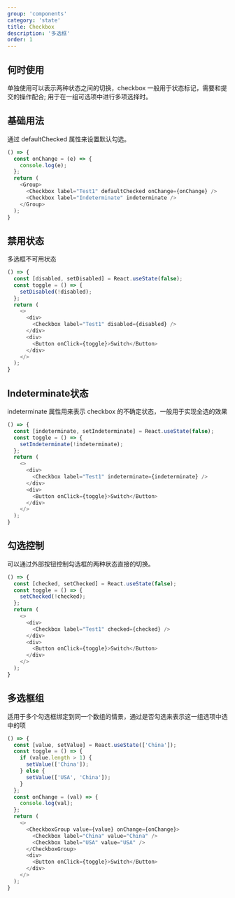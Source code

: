 ```yaml
---
group: 'components'
category: 'state'
title: Checkbox
description: '多选框'
order: 1
---
```


## 何时使用

单独使用可以表示两种状态之间的切换，checkbox 一般用于状态标记，需要和提交的操作配合;
用于在一组可选项中进行多项选择时。

## 基础用法

通过 defaultChecked 属性来设置默认勾选。

```js live=true
() => {
  const onChange = (e) => {
    console.log(e);
  };
  return (
    <Group>
      <Checkbox label="Test1" defaultChecked onChange={onChange} />
      <Checkbox label="Indeterminate" indeterminate />
    </Group>
  );
}
```

## 禁用状态

多选框不可用状态

```js live=true
() => {
  const [disabled, setDisabled] = React.useState(false);
  const toggle = () => {
    setDisabled(!disabled);
  };
  return (
    <>
      <div>
        <Checkbox label="Test1" disabled={disabled} />
      </div>
      <div>
        <Button onClick={toggle}>Switch</Button>
      </div>
    </>
  );
}
```

## Indeterminate状态

indeterminate 属性用来表示 checkbox 的不确定状态，一般用于实现全选的效果

```js live=true
() => {
  const [indeterminate, setIndeterminate] = React.useState(false);
  const toggle = () => {
    setIndeterminate(!indeterminate);
  };
  return (
    <>
      <div>
        <Checkbox label="Test1" indeterminate={indeterminate} />
      </div>
      <div>
        <Button onClick={toggle}>Switch</Button>
      </div>
    </>
  );
}
```

## 勾选控制

可以通过外部按钮控制勾选框的两种状态直接的切换。

```js live=true
() => {
  const [checked, setChecked] = React.useState(false);
  const toggle = () => {
    setChecked(!checked);
  };
  return (
    <>
      <div>
        <Checkbox label="Test1" checked={checked} />
      </div>
      <div>
        <Button onClick={toggle}>Switch</Button>
      </div>
    </>
  );
}
```

## 多选框组

适用于多个勾选框绑定到同一个数组的情景，通过是否勾选来表示这一组选项中选中的项

```js live=true
() => {
  const [value, setValue] = React.useState(['China']);
  const toggle = () => {
    if (value.length > 1) {
      setValue(['China']);
    } else {
      setValue(['USA', 'China']);
    }
  };
  const onChange = (val) => {
    console.log(val);
  };
  return (
    <>
      <CheckboxGroup value={value} onChange={onChange}>
        <Checkbox label="China" value="China" />
        <Checkbox label="USA" value="USA" />
      </CheckboxGroup>
      <div>
        <Button onClick={toggle}>Switch</Button>
      </div>
    </>
  );
}
```
